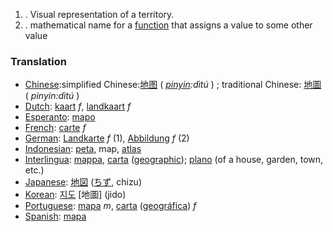 #. Visual representation of a territory.
#. mathematical name for a [[function]] that assigns a value to some other value

===Translation===

*[[Chinese]]:simplified Chinese:[[地图]] ( ''[[pinyin]]:dìtú'' ) ; traditional Chinese: [[地圖]] ( ''pinyin:dìtú'' ) 
*[[Dutch]]: [[kaart]] ''f'', [[landkaart]] ''f''
*[[Esperanto]]: [[mapo]]
*[[French]]: [[carte]] ''f''
*[[German]]: [[Landkarte]] ''f'' (1), [[Abbildung]] ''f'' (2)
*[[Indonesian]]: [[peta]], map, [[atlas]]
*[[Interlingua]]: [[mappa]], [[carta]] ([[carta geographic|geographic]]); [[plano]] (of a house, garden, town, etc.)
*[[Japanese]]: [[地図]] ([[ちず]], chizu)
*[[Korean]]: [[지도]] [地圖] (jido)
*[[Portuguese]]: [[mapa]] ''m'', [[carta]] ([[carta geográfica|geográfica]]) ''f''
*[[Spanish]]: [[mapa]]